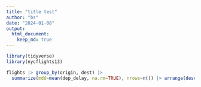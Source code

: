 ```yaml
---
title: "title test"
author: "bs"
date: "2024-01-08"
output:
  html_document:
    keep_md: true
---
```

```r
library(tidyverse)
library(nycflights13)

flights |> group_by(origin, dest) |> 
  summarize(mdd=mean(dep_delay, na.rm=TRUE), nrows=n()) |> arrange(desc(mdd))
```

